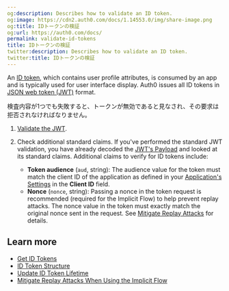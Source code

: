 ```yaml
---
og:description: Describes how to validate an ID token.
og:image: https://cdn2.auth0.com/docs/1.14553.0/img/share-image.png
og:title: IDトークンの検証
og:url: https://auth0.com/docs/
permalink: validate-id-tokens
title: IDトークンの検証
twitter:description: Describes how to validate an ID token.
twitter:title: IDトークンの検証
---
```


An [ID token](/docs/secure/tokens/id-tokens), which contains user profile attributes, is consumed by an app and is typically used for user interface display. Auth0 issues all <Tooltip tip="ID Token: Credential meant for the client itself, rather than for accessing a resource." cta="View Glossary" href="/docs/glossary?term=ID+tokens">ID tokens</Tooltip> in [JSON web token (JWT)](/docs/secure/tokens/json-web-tokens) format.

検査内容が1つでも失敗すると、トークンが無効であると見なされ、その要求は拒否されなければなりません。

1. [Validate the JWT](/docs/secure/tokens/json-web-tokens/validate-json-web-tokens).
2. Check additional standard claims. If you've performed the standard JWT validation, you have already decoded the [JWT's Payload](/docs/secure/tokens/json-web-tokens/json-web-token-structure) and looked at its standard claims. Additional claims to verify for ID tokens include:

   * **Token audience** (`aud`, string): The audience value for the token must match the client ID of the application as defined in your [Application's Settings](https://manage.auth0.com/#/applications) in the **Client ID** field.
   * **Nonce** (`nonce`, string): Passing a nonce in the token request is recommended (required for the Implicit Flow) to help prevent replay attacks. The nonce value in the token must exactly match the original nonce sent in the request. See [Mitigate Replay Attacks](/docs/get-started/authentication-and-authorization-flow/implicit-flow-with-form-post/mitigate-replay-attacks-when-using-the-implicit-flow) for details.

## Learn more

* [Get ID Tokens](/docs/secure/tokens/id-tokens/get-id-tokens)
* [ID Token Structure](/docs/secure/tokens/id-tokens/id-token-structure)
* [Update ID Token Lifetime](/docs/secure/tokens/id-tokens/update-id-token-lifetime)
* [Mitigate Replay Attacks When Using the Implicit Flow](/docs/get-started/authentication-and-authorization-flow/implicit-flow-with-form-post/mitigate-replay-attacks-when-using-the-implicit-flow)